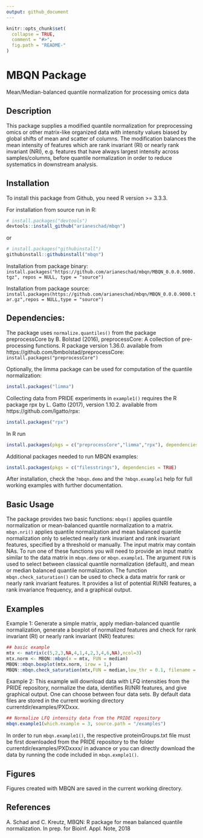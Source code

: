 ```yaml
---
output: github_document
---
```


<!-- README.md is generated from README.Rmd. Please edit that file -->

```r
knitr::opts_chunk$set(
  collapse = TRUE,
  comment = "#>",
  fig.path = "README-"
)
```

# MBQN Package
Mean/Median-balanced quantile normalization for processing omics data

## Description
This package supplies a modified quantile normalization for preprocessing omics or other matrix-like organized data with intensity values biased by global shifts of mean and scatter of columns. The modification balances the mean intensity of features which are rank invariant (RI) or nearly rank invariant (NRI), e.g. features that have always largest intensity across samples/columns, before quantile normalization in order to reduce systematics in downstream analysis. 

## Installation
To install this package from Github, you need R version >= 3.3.3.

For installation from source run in R: 
```r
# install.packages("devtools")
devtools::install_github("arianeschad/mbqn")
```
or
```r
# install.packages("githubinstall")
githubinstall::githubinstall("mbqn")
```

Installation from package binary: <br/>
`install.packages("https://github.com/arianeschad/mbqn/MBQN_0.0.0.9000.tgz", repos = NULL, type = "source")`

Installation from package source: <br/>
`install.packages(https://github.com/arianeschad/mbqn/MBQN_0.0.0.9000.tar.gz",repos = NULL,type = "source")`

## Dependencies: 
The package uses `normalize.quantiles()` from the package preprocessCore by B. Bolstad (2016),  preprocessCore: A collection of pre-processing functions. R package version 1.36.0. available from https://github.com/bmbolstad/preprocessCore: <br/>
`install.packages("preprocessCore")`

Optionally, the limma package can be used for computation of the quantile normalization: <br/>
```r
install.packages("limma")
```

Collecting data from PRIDE experiments in `example1()` requires the R package rpx by L. Gatto (2017), version 1.10.2. available from https://github.com/lgatto/rpx: <br/>
```r
install.packages("rpx")
```

In R run <br/>
```r
install.packages(pkgs = c("preprocessCore","limma","rpx"), dependencies = TRUE)
```

Additional packages needed to run MBQN examples:  <br/>
```r
install.packages(pkgs = c("filesstrings"), dependencies = TRUE)
```

After installation, check the `?mbqn.demo` and the `?mbqn.example1` help for full working examples with further documentation.

## Basic Usage
The package provides two basic functions: `mbqn()` applies quantile normalization or mean-balanced quantile normalization to a matrix. `mbqn.nri()` applies quantile normalization and mean balanced quantile normalization only to selected nearly rank invariant and rank invariant features, specified by a threshold or manually. The input matrix may contain NAs. To run one of these functions you will need to provide an input matrix similar to the data matrix in `mbqn.demo` or `mbqn.example1`. The argument `FUN` is used to select between classical quantile normalization (default), and mean or median balanced quantile normalization. The function `mbqn.check_saturation()` can be used to check a data matrix for rank or nearly rank invariant features. It provides a list of potential RI/NRI features, a rank invariance frequency, and a graphical output. 

## Examples
Example 1: Generate a simple matrix, apply median-balanced quantile normalization, generate a boxplot of normalized features and check for rank invariant (RI) or nearly rank invariant (NRI) features:

```r
## basic example
mtx <- matrix(c(5,2,3,NA,4,1,4,2,3,4,6,NA),ncol=3)
mtx.norm <- MBQN::mbqn(x = mtx, FUN = median)
MBQN::mbqn.boxplot(mtx.norm, irow = 1,)
MBQN::mbqn.check_saturation(mtx,FUN = median,low_thr = 0.1, filename = "simple_mtx",feature_index = 1)
```

Example 2: This example will download data with LFQ intensities from the PRIDE repository, normalize the data, identifies RI/NRI features, and give graphical output. One can choose between four data sets. By default data files are stored in the current working directory currentdir/examples/PXDxxx.

```r
## Normalize LFQ intensity data from the PRIDE repository
mbqn.example1(which.example = 3, source.path = "/examples")
```

In order to run `mbqn.example1()`, the respective proteinGroups.txt file must be first downloaded from the PRIDE repository to the folder currentdir/examples/PXDxxxx/ in advance or you can directly download the data by running the code included in `mbqn.exmple1()`. 

## Figures
Figures created with MBQN are saved in the current working directory.

## References
A. Schad and C. Kreutz, MBQN: R package for mean balanced quantile normalization. In prep. for Bioinf. Appl. Note, 2018

